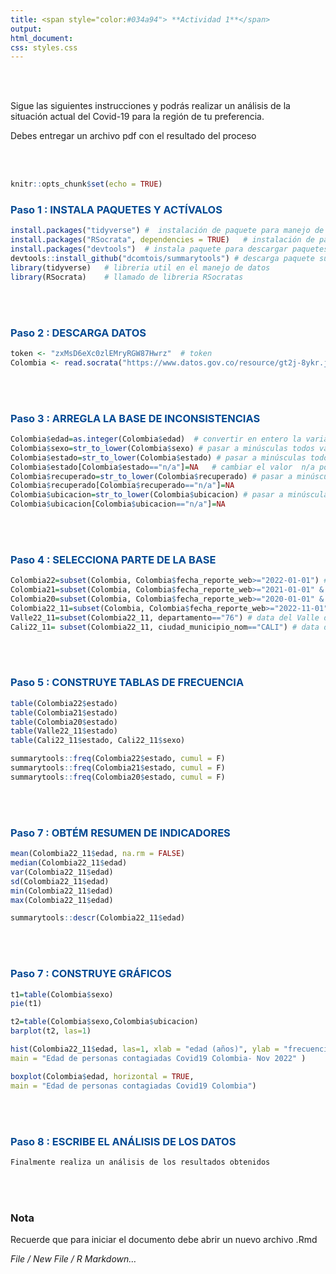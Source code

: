 ```yaml
---
title: <span style="color:#034a94"> **Actividad 1**</span>
output:
html_document:
css: styles.css
---
```


<br/><br/>

Sigue las siguientes instrucciones y podrás realizar un análisis de la situación actual del Covid-19 para la región de tu preferencia.

Debes entregar un archivo pdf con el resultado del proceso 

<br/><br/>

```r
knitr::opts_chunk$set(echo = TRUE)
```



### <span style="color:#034a94"> **Paso 1 : INSTALA PAQUETES Y ACTÍVALOS**</span>

```r
install.packages("tidyverse") #  instalación de paquete para manejo de datos
install.packages("RSocrata", dependencies = TRUE)   # instalación de paquete RSocrata lee datos de manera remota
install.packages("devtools")  # instala paquete para descargar paquetes desde github
devtools::install_github("dcomtois/summarytools") # descarga paquete summarytools desde repositorio github
library(tidyverse)   # libreria util en el manejo de datos
library(RSocrata)    # llamado de libreria RSocratas
```

<br/><br/>

### <span style="color:#034a94"> **Paso 2 : DESCARGA DATOS**</span>

```r
token <- "zxMsD6eXc0zlEMryRGW87Hwrz"  # token
Colombia <- read.socrata("https://www.datos.gov.co/resource/gt2j-8ykr.json", app_token = token) # lectura de manera remota 

```

<br/><br/>


### <span style="color:#034a94"> **Paso 3 : ARREGLA LA BASE DE INCONSISTENCIAS**</span>

```r
Colombia$edad=as.integer(Colombia$edad)  # convertir en entero la variable edad
Colombia$sexo=str_to_lower(Colombia$sexo) # pasar a minúsculas todos valores de la variable sexo
Colombia$estado=str_to_lower(Colombia$estado) # pasar a minúsculas todos lo valores de la variable estado
Colombia$estado[Colombia$estado=="n/a"]=NA   # cambiar el valor  n/a por NA - valores faltantes
Colombia$recuperado=str_to_lower(Colombia$recuperado) # pasar a minúsculas todos los valores de la variable recuperado
Colombia$recuperado[Colombia$recuperado=="n/a"]=NA 
Colombia$ubicacion=str_to_lower(Colombia$ubicacion) # pasar a minúsculas todos los valores de la variable ubicación
Colombia$ubicacion[Colombia$ubicacion=="n/a"]=NA 
```

<br/><br/>


### <span style="color:#034a94"> **Paso 4 : SELECCIONA PARTE DE LA BASE**</span>

```r
Colombia22=subset(Colombia, Colombia$fecha_reporte_web>="2022-01-01") # data del 2022
Colombia21=subset(Colombia, Colombia$fecha_reporte_web>="2021-01-01" & Colombia$fecha_reporte_web<"2022-01-01") # data de 2021
Colombia20=subset(Colombia, Colombia$fecha_reporte_web>="2020-01-01" & Colombia$fecha_reporte_web<"2021-01-01") # data de 2020
Colombia22_11=subset(Colombia, Colombia$fecha_reporte_web>="2022-11-01") # data desde  nov-01-2022 
Valle22_11=subset(Colombia22_11, departamento=="76") # data del Valle del Cauca desde nov-01-2022
Cali22_11= subset(Colombia22_11, ciudad_municipio_nom=="CALI") # data de Cali desde nov-01-2022

```

<br/><br/>

### <span style="color:#034a94"> **Paso 5 : CONSTRUYE TABLAS DE FRECUENCIA**</span>

```r
table(Colombia22$estado)
table(Colombia21$estado)
table(Colombia20$estado)
table(Valle22_11$estado)
table(Cali22_11$estado, Cali22_11$sexo)

summarytools::freq(Colombia22$estado, cumul = F)
summarytools::freq(Colombia21$estado, cumul = F)
summarytools::freq(Colombia20$estado, cumul = F)
```

<br/><br/>

### <span style="color:#034a94"> **Paso 7 : OBTÉM RESUMEN DE INDICADORES**</span>

```r
mean(Colombia22_11$edad, na.rm = FALSE)
median(Colombia22_11$edad)
var(Colombia22_11$edad)
sd(Colombia22_11$edad)
min(Colombia22_11$edad)
max(Colombia22_11$edad)

summarytools::descr(Colombia22_11$edad)
```

<br/><br/>

### <span style="color:#034a94"> **Paso 7 : CONSTRUYE GRÁFICOS**</span>

```r
t1=table(Colombia$sexo)
pie(t1)

t2=table(Colombia$sexo,Colombia$ubicacion)
barplot(t2, las=1)

hist(Colombia22_11$edad, las=1, xlab = "edad (años)", ylab = "frecuencia", 
main = "Edad de personas contagiadas Covid19 Colombia- Nov 2022" )

boxplot(Colombia$edad, horizontal = TRUE,
main = "Edad de personas contagiadas Covid19 Colombia")


```

<br/><br/>

### <span style="color:#034a94"> **Paso 8 : ESCRIBE EL ANÁLISIS DE LOS DATOS**</span>

```r
Finalmente realiza un análisis de los resultados obtenidos
```

<br/><br/>

<div class="content-box-yellow">
### **Nota**

Recuerde que para iniciar el documento debe abrir un nuevo archivo .Rmd 

*File / New File / R Markdown...* 
</div>

